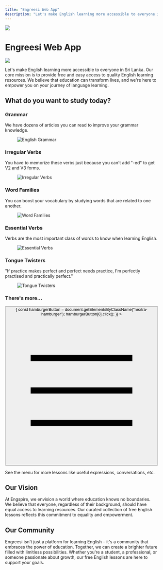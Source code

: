 ```yaml
---
title: "Engreesi Web App"
description: "Let's make English learning more accessible to everyone in Sri Lanka."
---
```



<div className="w-full flex justify-start p-4">
  <div>
    <Image src="/images/reader.gif" width={320} height={320} />
  </div>
</div>

<div class="flex flex-row gap-8 align-middle">
<div className="flex place-items-center">
<h1 className="text-3xl md:text-4xl lg:text-5xl"><span className="font-bold">Engreesi</span> <span className="font-light">Web App</span></h1>
</div>
<div className="flex place-items-center">
<img src="/engreesi-logo.png" style={{ height:128, width: 128 }} className="hidden lg:inline-block mask mask-squircle" />
</div>
</div>

<p className="text-2xl mt-6 font-light">Let's make English learning more accessible to everyone in Sri Lanka. Our core mission is to provide free and easy access to quality English learning resources. We believe that education can transform lives, and we're here to empower you on your journey of language learning.</p>

## What do you want to study today?

<div class="mt-4 grid grid-cols-1 md:grid-cols-2 lg:grid-cols-3 gap-4 z-0">
  <Link href="/grammar-lessons">
    <div className="card z-0 min-h-[224px] shadow-xl bg-base-100 image-full hover:bg-slate-800">
      <div className="card-body">
        <h3 className="text-4xl font-semibold">Grammar</h3>
        <p className="text-2xl md:text-base">We have dozens of articles you can read to improve your grammar knowledge.</p>
      </div>
      <figure className="opacity-50"><img src="/images/english-grammar.png" alt="English Grammar" /></figure>
    </div>
  </Link>
  <Link href="/word-lists/irregular-verbs">
    <div className="card z-0 min-h-[224px] shadow-xl bg-base-100 image-full hover:bg-slate-800">
      <div className="card-body">
        <h3 className="text-4xl font-semibold">Irregular Verbs</h3>
        <p className="text-2xl md:text-base">You have to memorize these verbs just because you can't add "-ed" to get V2 and V3 forms.</p>
      </div>
      <figure className="opacity-50"><img src="/images/studying-students.png" alt="Irregular Verbs" /></figure>
    </div>
  </Link>
  <Link href="/word-lists/word-families">
    <div className="card z-0 min-h-[224px] shadow-xl bg-base-100 image-full hover:bg-slate-800">
      <div className="card-body">
        <h3 className="text-4xl font-semibold">Word Families</h3>
        <p className="text-2xl md:text-base">You can boost your vocabulary by studying words that are related to one another.</p>
      </div>
      <figure className="opacity-50"><img src="/images/words.jpg" alt="Word Families" /></figure>
    </div>
  </Link>
  <Link href="/essential-verbs">
    <div className="card z-0 min-h-[224px] shadow-xl bg-base-100 image-full hover:bg-slate-800">
      <div className="card-body">
        <h3 className="text-4xl font-semibold">Essential Verbs</h3>
        <p className="text-2xl md:text-base">Verbs are the most important class of words to know when learning English.</p>
      </div>
      <figure className="opacity-50"><img src="/images/ladders.jpg" alt="Essential Verbs" /></figure>
    </div>
  </Link>
  <Link href="/tongue-twisters">
    <div className="card z-0 min-h-[224px] shadow-xl bg-base-100 image-full hover:bg-slate-800">
      <div className="card-body">
        <h3 className="text-4xl font-semibold">Tongue Twisters</h3>
        <p className="text-2xl md:text-base">"If practice makes perfect and perfect needs practice, I'm perfectly practised and practically perfect."</p>
      </div>
      <figure className="opacity-50"><img src="/images/mouths.jpg" alt="Tongue Twisters" /></figure>
    </div>
  </Link>
  <div className="card z-0 min-h-[224px]">
    <div className="card-body">
      <h3 className="text-4xl font-semibold">There's more...</h3>
      <div class="flex flex-row gap-2">
        <div className="inline md:hidden">
              <button
                onClick={() => {
                  const hamburgerButton =
                    document.getElementsByClassName("nextra-hamburger");
                  hamburgerButton[0].click();
                }}
              >
                <svg
                  xmlns="http://www.w3.org/2000/svg"
                  fill="none"
                  viewBox="0 0 24 24"
                  strokeWidth={1.5}
                  stroke="currentColor"
                  className="w-6 h-6"
                >
                  <path
                    strokeLinecap="round"
                    strokeLinejoin="round"
                    d="M3.75 6.75h16.5M3.75 12h16.5m-16.5 5.25h16.5"
                  />
                </svg>
              </button>
            </div> 
        <p className="">See the menu for more lessons like useful expressions, conversations, etc.</p>
      </div>
    </div>
  </div>
</div>

## Our Vision

At Engspire, we envision a world where education knows no boundaries. We believe that everyone, regardless of their background, should have equal access to learning resources. Our curated collection of free English lessons reflects this commitment to equality and empowerment.

## Our Community

Engreesi isn't just a platform for learning English – it's a community that embraces the power of education. Together, we can create a brighter future filled with limitless possibilities. Whether you're a student, a professional, or someone passionate about growth, our free English lessons are here to support your goals.
